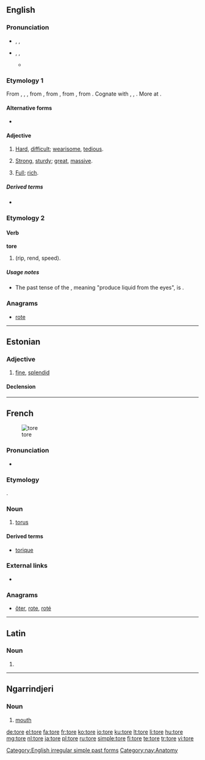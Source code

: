 {{also|Tore|töre|-tore}}
==English==

===Pronunciation===
* {{a|RP}} {{enPR|tô(r)}}, {{IPA|/tɔː(ɹ)/}}, {{X-SAMPA|/tO:(r\)/}}
* {{a|US}} {{enPR|tôr}}, {{IPA|/toʊɹ/|/tɔːɹ/}}, {{X-SAMPA|/toUr\/|/tO:r/}}
** {{rhymes|ɔː(r)}}

===Etymology 1===
From {{etyl|enm}} {{term|tor|lang=enm}}, {{term|tore|lang=enm}}, {{term|toor|lang=enm}}, from {{etyl|non}} {{term|tor-||pos=prefix|hard, difficult, wrong, bad|lang=non}}, from {{proto|Germanic|tuz-|hard, difficult, wrong, bad|lang=en}}, from {{proto|Indo-European|dus-|bad, ill, difficult|lang=en}}, from {{proto|Indo-European|dēwǝ-|to fail, be behind, be lacking|lang=en}}. Cognate with {{etyl|goh|-}} {{term|zur-||mis-|pos=prefix|lang=goh}}, {{etyl|got|-}} {{term|𐍄𐌿𐌶-||tr=tuz-|hard, difficult|pos=prefix|lang=got|sc=Goth}}, {{etyl|grc|-}} {{term|δυσ-||tr=dys-|pos=prefix|bad, ill, difficult|lang=grc}}. More at {{l|en|dys-}}.

====Alternative forms====
* {{l|en|tor}}

====Adjective====
{{en-adj}}

# {{dialectal|or|obsolete}} [[hard|Hard]], [[difficult]]; [[wearisome]], [[tedious]].
# {{dialectal|or|obsolete}} [[strong|Strong]], [[sturdy]]; [[great]], [[massive]].
# {{dialectal|or|obsolete}} [[full|Full]]; [[rich]].

=====Derived terms=====
* {{l|en|torely}}

===Etymology 2===

====Verb====
'''tore'''

# {{simple past of|tear|nodot=9}} (rip, rend, speed).

=====Usage notes=====
* The past tense of the {{term|tear}}, meaning "produce liquid from the eyes", is {{term|teared}}.

===Anagrams===
* [[rote#English|rote]]

[[Category:English irregular simple past forms]]

----

==Estonian==

===Adjective===
{{et-adj|toreda|toredat}}

# [[fine]], [[splendid]]

====Declension====
{{rfinfl|lang=et|type=declension}}

----

==French==
[[Image:Torus.jpg|thumb|tore]]

===Pronunciation===
* {{IPA|/tɔʁ/|lang=fr}}

===Etymology===
{{etyl|la|fr}} {{term|torus|lang=la}}.

===Noun===
{{fr-noun|m}}

# {{geometry|lang=fr}} [[torus]]

====Derived terms====
* [[torique]]

===External links===
* {{pedia|lang=fr}}

===Anagrams===
* [[ôter#French|ôter]], [[rote#French|rote]], [[roté#French|roté]]

----

==Latin==

===Noun===
{{la-noun-form|tore}}

# {{inflection of|torus|torus|voc|s|lang=la}}

----

==Ngarrindjeri==

===Noun===
{{head|nay|noun}}

# [[mouth]]

[[Category:nay:Anatomy]]

[[de:tore]]
[[el:tore]]
[[fa:tore]]
[[fr:tore]]
[[ko:tore]]
[[io:tore]]
[[ku:tore]]
[[lt:tore]]
[[li:tore]]
[[hu:tore]]
[[mg:tore]]
[[nl:tore]]
[[ja:tore]]
[[pl:tore]]
[[ru:tore]]
[[simple:tore]]
[[fi:tore]]
[[te:tore]]
[[tr:tore]]
[[vi:tore]]